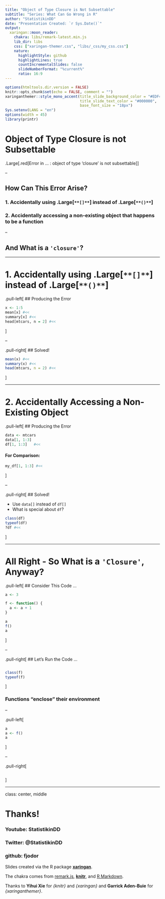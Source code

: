 ```yaml
---
title: "Object of Type Closure is Not Subsettable"
subtitle: "Series: What Can Go Wrong in R"
author: "StatistikinDD"
date: "Presentation Created: `r Sys.Date()`"
output:
  xaringan::moon_reader:
    chakra: libs/remark-latest.min.js
    lib_dir: libs
    css: ["xaringan-themer.css", "libs/_css/my_css.css"]
    nature:
      highlightStyle: github
      highlightLines: true
      countIncrementalSlides: false
      slideNumberFormat: "%current%"
      ratio: 16:9
---
```


```r

options(htmltools.dir.version = FALSE)
knitr::opts_chunk$set(echo = FALSE, comment = "")
xaringanthemer::style_mono_accent(title_slide_background_color = "#EDF4FB",
                                  title_slide_text_color = "#000000",
                                  base_font_size = "18px")
Sys.setenv(LANG = "en")
options(width = 45)
library(printr)
```

# Object of Type Closure is not Subsettable

.Large[.red[Error in ... : object of type 'closure' is not subsettable]]

--

## How Can This Error Arise?

### 1. Accidentally using .Large[`**[]**`] instead of .Large[`**()**`]
### 2. Accidentally accessing a non-existing object that happens to be a function

--

## And What is a `'closure'`?

---

# 1. Accidentally using .Large[`**[]**`] instead of .Large[`**()**`]

.pull-left[
## Producing the Error

```r
x <- 1:5
mean[x] #<<
summary[x] #<<
head[mtcars, n = 2] #<<
```
]

--

.pull-right[
## Solved!

```r
mean(x) #<<
summary(x) #<<
head(mtcars, n = 2) #<<
```

]

---

# 2. Accidentally Accessing a Non-Existing Object

.pull-left[
## Producing the Error

```r
data <- mtcars
data[1, 1:3]
df[1, 1:3]   #<<
```

#### For Comparison:

```r
my_df[1, 1:3] #<<
```

]

--

.pull-right[
## Solved!

* Use `data[]` instead of `df[]`
* What is special about `df`?

```r
class(df)
typeof(df)
?df #<<
```

]

---

# All Right - So What is a `'Closure'`, Anyway?

.pull-left[
## Consider This Code ...
```r
a <- 3

f <- function() {
  a <- a + 1
}

a
f()
a
```

]

--

.pull-right[
## Let's Run the Code ...
```r
```

```r
class(f)
typeof(f)
```
]

### Functions "enclose" their environment

--

.pull-left[
```r
a
a <- f()
a
```
]

--

.pull-right[
```r
```

]

---

class: center, middle

# Thanks!

### Youtube: StatistikinDD

### Twitter: @StatistikinDD

### github: fjodor

Slides created via the R package [**xaringan**](https://github.com/yihui/xaringan).

The chakra comes from [remark.js](https://remarkjs.com), [**knitr**](https://yihui.org/knitr), and [R Markdown](https://rmarkdown.rstudio.com).

Thanks to **Yihui Xie** for *{knitr}* and *{xaringan}* and **Garrick Aden-Buie** for *{xaringanthemer}*.
